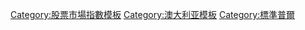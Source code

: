 {{Navbox
|name  = S&P/ASX 50
|title = {{Flagicon|AUS}} [[標普/澳證50指數]]成份股
|bodyclass = hlist

|list1 = 
* {{tsl|en|AGL Energy|AGL能源公司}}
* {{tsl|en|Amcor|安姆科}}
* [[AMP公司]]
* {{tsl|en|APA Group|APA集團 (澳洲)|APA集团}}
* {{tsl|en|Asciano Limited|Asciano}}
* [[澳洲证券交易所]]
* {{tsl|en|Aurizon|Aurizon}}
* [[必和必拓]]
* {{tsl|en|Brambles Limited|Brambles}}
* [[加德士]]
* {{tsl|en|Cochlear Limited|科利耳}}
* {{tsl|en|Coles Group|科尔斯集团}}
* [[澳洲联邦银行]]
* [[中央证券登记有限公司|中央证券]]
* {{tsl|en|CSL Limited|CSL集团}}
* {{tsl|en|Fortescue Metals Group|福特斯库金属集团}}
* {{tsl|en|Goodman Group|嘉民集团}}
* {{tsl|en|GPT Group|GPT集團}}
* {{tsl|en|Insurance Australia Group|澳洲保险集团}}
* {{tsl|en|James Hardie Industries|詹姆斯哈迪工业}}
* [[聯實集團]]
* [[麦格理银行]]
* [[Medibank私人保险|Medibank]]
* {{tsl|en|Mirvac|Mirvac}}
* [[澳洲国民银行]]
* {{tsl|en|Newcrest Mining|Newcrest采矿}}
* {{tsl|en|Oil Search|石油探索公司}}
* {{tsl|en|Orica|澳瑞凯}}
* {{tsl|en|Origin Energy|Origin能源}}
* {{tsl|en|QBE Insurance|QBE保险}}
* {{tsl|en|Ramsay Health Care|拉姆齊醫療}}
* [[力拓集团]]
* {{tsl|en|Santos Limited|桑托斯有限公司|桑托斯}}
* {{tsl|en|Scentre Group|森特瑞集团}}
* {{tsl|en|Sonic Healthcare|Sonic医疗保健}}
* {{tsl|en|South32|SOUTH32}}
* {{tsl|en|Stockland|斯多克兰集团}}
* {{tsl|en|Suncorp Group|新确集团}}
* {{tsl|en|Sydney Airport Holdings|悉尼机场控股}}
* [[澳大利亚电信]]
* {{tsl|en|Transurban|Transurban}}
* {{tsl|en|Treasury Wine Estates|富邑葡萄酒集团}}
* {{tsl|en|Vicinity Centres|Vicinity Centres}}
* [[西农集团]]
* [[西太平洋银行]]
* [[伍德塞德石油]]
* [[沃尔沃斯]]
}}<noinclude>
[[Category:股票市場指數模板]]
[[Category:澳大利亚模板]]
[[Category:標準普爾]]

</noinclude>